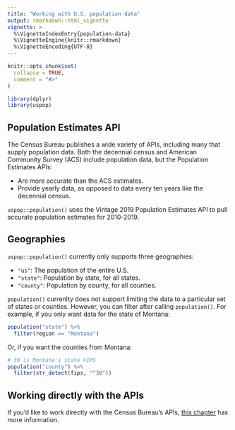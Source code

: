```yaml
---
title: "Working with U.S. population data"
output: rmarkdown::html_vignette
vignette: >
  %\VignetteIndexEntry{population-data}
  %\VignetteEngine{knitr::rmarkdown}
  %\VignetteEncoding{UTF-8}
---
```


```r
knitr::opts_chunk$set(
  collapse = TRUE,
  comment = "#>"
)
```

```r
library(dplyr)
library(uspop)
```

## Population Estimates API

The Census Bureau publishes a wide variety of APIs, including many that supply population data. Both the decennial census and American Community Survey (ACS) include population data, but the Population Estimates APIs:

* Are more accurate than the ACS estimates.
* Provide yearly data, as opposed to data every ten years like the decennial census. 

`uspop::population()` uses the Vintage 2019 Population Estimates API to pull accurate population estimates for 2010-2019.

## Geographies

`uspop::population()` currently only supports three geographies: 

* `"us"`: The population of the entire U.S.
* `"state"`: Population by state, for all states.
* `"county"`: Population by county, for all counties. 

`population()` currenlty does not support limiting the data to a particular set of states or counties. However, you can filter after calling `population()`. For example, if you only want data for the state of Montana:

```r
population("state") %>% 
  filter(region == "Montana")
```

Or, if you want the counties from Montana:
```r
# 30 is Montana's state FIPS
population("county") %>% 
  filter(str_detect(fips, "^30"))
```

## Working directly with the APIs

If you'd like to work directly with the Census Bureau's APIs, [this chapter](https://dcl-wrangle.stanford.edu/census.html) has more information.

